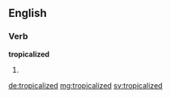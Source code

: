 ==English==

===Verb===
'''tropicalized'''

# {{en-past of|tropicalize}}

[[de:tropicalized]]
[[mg:tropicalized]]
[[sv:tropicalized]]
